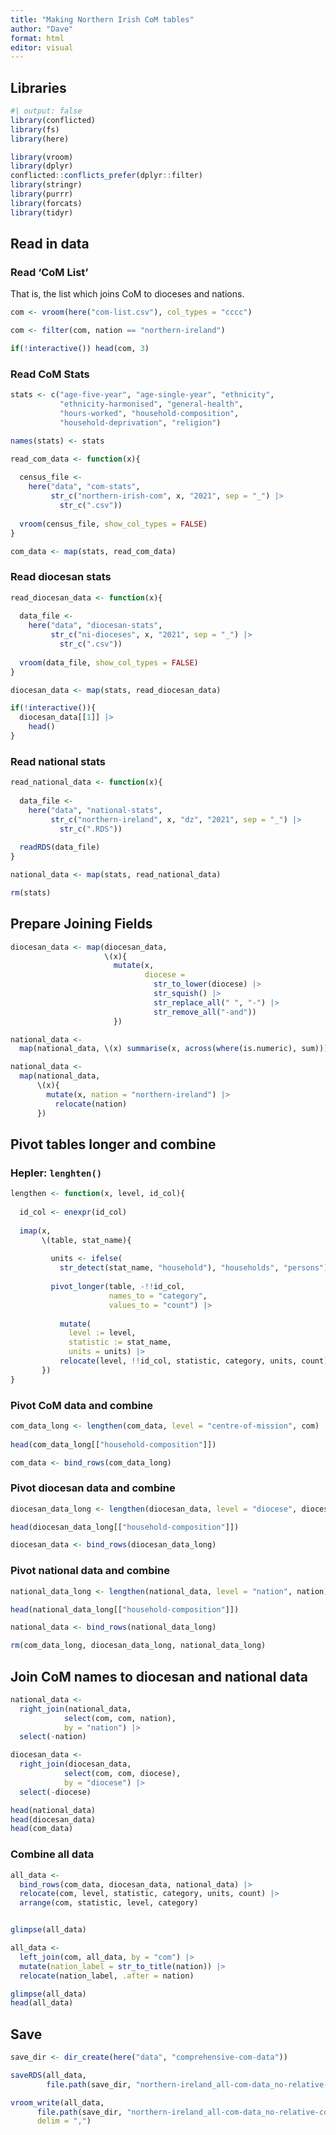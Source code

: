 ```yaml
---
title: "Making Northern Irish CoM tables"
author: "Dave"
format: html
editor: visual
---
```


## Libraries

```r
#| output: false
library(conflicted)
library(fs)
library(here)

library(vroom)
library(dplyr)
conflicted::conflicts_prefer(dplyr::filter)
library(stringr)
library(purrr)
library(forcats)
library(tidyr)
```

## Read in data

### Read 'CoM List'

That is, the list which joins CoM to dioceses and nations.

```r
com <- vroom(here("com-list.csv"), col_types = "cccc")

com <- filter(com, nation == "northern-ireland")

if(!interactive()) head(com, 3)
```

### Read CoM Stats

```r
stats <- c("age-five-year", "age-single-year", "ethnicity",
           "ethnicity-harmonised", "general-health", 
           "hours-worked", "household-composition",
           "household-deprivation", "religion")

names(stats) <- stats
```

```r
read_com_data <- function(x){
  
  census_file <-
    here("data", "com-stats",
         str_c("northern-irish-com", x, "2021", sep = "_") |>
           str_c(".csv"))
  
  vroom(census_file, show_col_types = FALSE)
}
```

```r
com_data <- map(stats, read_com_data)
```

### Read diocesan stats

```r
read_diocesan_data <- function(x){
  
  data_file <-
    here("data", "diocesan-stats",
         str_c("ni-dioceses", x, "2021", sep = "_") |> 
           str_c(".csv"))
  
  vroom(data_file, show_col_types = FALSE)
}
```

```r
diocesan_data <- map(stats, read_diocesan_data)

if(!interactive()){
  diocesan_data[[1]] |>
    head()
}
```

### Read national stats

```r
read_national_data <- function(x){
  
  data_file <- 
    here("data", "national-stats",
         str_c("northern-ireland", x, "dz", "2021", sep = "_") |> 
           str_c(".RDS"))
  
  readRDS(data_file)
}
```

```r
national_data <- map(stats, read_national_data)

rm(stats)
```

## Prepare Joining Fields

```r

diocesan_data <- map(diocesan_data,
                     \(x){
                       mutate(x, 
                              diocese =
                                str_to_lower(diocese) |>
                                str_squish() |> 
                                str_replace_all(" ", "-") |> 
                                str_remove_all("-and"))
                       })

national_data <-
  map(national_data, \(x) summarise(x, across(where(is.numeric), sum)))

national_data <-
  map(national_data,
      \(x){
        mutate(x, nation = "northern-ireland") |> 
          relocate(nation)
      })

```

## Pivot tables longer and combine

### Hepler: `lenghten()`

```r

lengthen <- function(x, level, id_col){
  
  id_col <- enexpr(id_col)
  
  imap(x,
       \(table, stat_name){
         
         units <- ifelse(
           str_detect(stat_name, "household"), "households", "persons")
         
         pivot_longer(table, -!!id_col,
                      names_to = "category",
                      values_to = "count") |> 
           
           mutate(
             level := level,
             statistic := stat_name,
             units = units) |>
           relocate(level, !!id_col, statistic, category, units, count)
       })
}
```

### Pivot CoM data and combine

```r

com_data_long <- lengthen(com_data, level = "centre-of-mission", com)
  
head(com_data_long[["household-composition"]])

com_data <- bind_rows(com_data_long)
```

### Pivot diocesan data and combine

```r

diocesan_data_long <- lengthen(diocesan_data, level = "diocese", diocese)

head(diocesan_data_long[["household-composition"]])

diocesan_data <- bind_rows(diocesan_data_long)
```

### Pivot national data and combine

```r

national_data_long <- lengthen(national_data, level = "nation", nation)

head(national_data_long[["household-composition"]])

national_data <- bind_rows(national_data_long)
```

```r
rm(com_data_long, diocesan_data_long, national_data_long)
```

## Join CoM names to diocesan and national data

```r

national_data <-
  right_join(national_data,
            select(com, com, nation),
            by = "nation") |> 
  select(-nation)

diocesan_data <- 
  right_join(diocesan_data,
            select(com, com, diocese),
            by = "diocese") |> 
  select(-diocese)

head(national_data)
head(diocesan_data)
head(com_data)
```

### Combine all data

```r
all_data <-
  bind_rows(com_data, diocesan_data, national_data) |> 
  relocate(com, level, statistic, category, units, count) |> 
  arrange(com, statistic, level, category)


glimpse(all_data)

all_data <- 
  left_join(com, all_data, by = "com") |> 
  mutate(nation_label = str_to_title(nation)) |> 
  relocate(nation_label, .after = nation)

glimpse(all_data)
head(all_data)
```

## Save

```r
save_dir <- dir_create(here("data", "comprehensive-com-data"))

saveRDS(all_data,
        file.path(save_dir, "northern-ireland_all-com-data_no-relative-counts.RDS"))

vroom_write(all_data, 
      file.path(save_dir, "northern-ireland_all-com-data_no-relative-counts.csv"),
      delim = ",")
```

